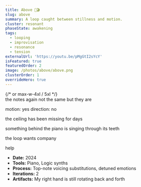 ```yaml
---
title: Above 🎵🎬
slug: above
summary: A loop caught between stillness and motion.
cluster: resonant
phaseState: awakening
tags:
  - looping
  - improvisation
  - resonance
  - tension
externalUrl: 'https://youtu.be/pMgGtI2sYcY'
isFeatured: true
featuredOrder: 2
image: /photos/above/above.png
clusterOrder: 1
overrideHero: true
---
```


<HeroTitleBlock />

<div className="not-prose flex justify-center">
  <div className="w-full max-w-3xl"> {/* or max-w-4xl / 5xl */}
    <SimpleVideoBlock
      title=""
      subtitle=""
      poster="/photos/above/above_preview.png"
      videoSrc="https://kr3e5ferkjmujweh.public.blob.vercel-storage.com/above-8vRb8IrC6puIxtRUf8iYPg2s5rle36.mp4"
      caption="The eye knows all."
      className="max-w-md px-4"
    />
  </div>
</div>


<ProjectOverview>
the notes again
not the same but they are

motion: yes
direction: no

the ceiling has been missing for days

something behind the piano is singing through its teeth

the loop wants company
</ProjectOverview>

<FieldNote>
help
</FieldNote>
<CollapseMetadata>
  <ul>
    <li><strong>Date:</strong> 2024</li>
    <li><strong>Tools:</strong> Piano, Logic synths</li>
    <li><strong>Process:</strong> Top-note voicing substitutions, detuned emotions</li>
    <li><strong>Iterations:</strong> 2</li>
    <li><strong>Artifacts:</strong> My right hand is still rotating back and forth</li>
  </ul>
</CollapseMetadata>

<CallToAction email="aaron.demby.jones@gmail.com" />
